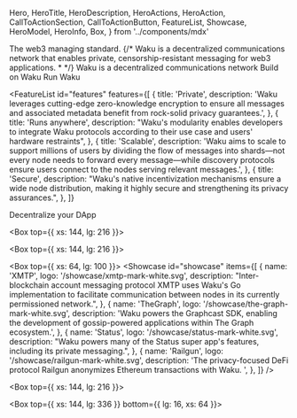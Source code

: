   Hero,
  HeroTitle,
  HeroDescription,
  HeroActions,
  HeroAction,
  CallToActionSection,
  CallToActionButton,
  FeatureList,
  Showcase,
  HeroModel,
  HeroInfo,
  Box,
} from '../components/mdx'

<Hero size="large">
  <HeroInfo>
    <HeroTitle>The web3 managing standard.</HeroTitle>
    {/*
        <HeroDescription>
            Waku is a decentralized communications network that enables private, censorship-resistant messaging for web3
            applications.
        </HeroDescription>
        * */}
    <HeroDescription>
      Waku is a decentralized communications network
    </HeroDescription>
    <HeroActions>
      <HeroAction href="https://docs.waku.org" target="_blank">
        Build on Waku
      </HeroAction>
      <HeroAction variant="filled" href="https://docs.waku.org" target="_blank">
        Run Waku
      </HeroAction>
    </HeroActions>
  </HeroInfo>
  <HeroModel
    modelId={'default'}
    mode={'abstract'}
    rotateSpeed={0.04}
    asciiConfig={{
      characters: '  w . a . k . u . & * ',
    }}
  />
</Hero>

<FeatureList
  id="features"
  features={[
    {
      title: 'Private',
      description:
        'Waku leverages cutting-edge zero-knowledge encryption to ensure all messages and associated metadata benefit from rock-solid privacy guarantees.',
    },
    {
      title: 'Runs anywhere',
      description:
        "Waku's modularity enables developers to integrate Waku protocols according to their use case and users' hardware restraints",
    },
    {
      title: 'Scalable',
      description:
        'Waku aims to scale to support millions of users by dividing the flow of messages into shards—not every node needs to forward every message—while discovery protocols ensure users connect to the nodes serving relevant messages.',
    },
    {
      title: 'Secure',
      description:
        "Waku's native incentivization mechanisms ensure a wide node distribution, making it highly secure and strengthening its privacy assurances.",
    },
  ]}
>
  <CallToActionButton variant="outlined" href="https://docs.waku.org">
    Decentralize your DApp
  </CallToActionButton>
</FeatureList>

<Box top={{ xs: 144, lg: 216 }}>
  <CallToActionSection
    title="Team"
    columns={1}
    description="Waku is built and maintained by a global team of experienced and driven software developers and researchers that share a passion for privacy and decentralized technologies. "
    label="Read more"
    href="/about/team"
  />
</Box>

<Box top={{ xs: 144, lg: 216 }}>
  <CallToActionSection
    title="Used by"
    columns={2}
    description="Waku has brought private, censorship-resistant communications to several notable web3 DApps, decentralizing their messaging components:"
    label="Decentrialize your DApp"
    href="https://docs.waku.org"
  />
</Box>

<Box top={{ xs: 64, lg: 100 }}>
  <Showcase
    id="showcase"
    items={[
      {
        name: 'XMTP',
        logo: '/showcase/xmtp-mark-white.svg',
        description:
          "Inter-blockchain account messaging protocol XMTP uses Waku's Go implementation to facilitate communication between nodes in its currently permissioned network.",
      },
      {
        name: 'TheGraph',
        logo: '/showcase/the-graph-mark-white.svg',
        description:
          'Waku powers the Graphcast SDK, enabling the development of gossip-powered applications within The Graph ecosystem.',
      },
      {
        name: 'Status',
        logo: '/showcase/status-mark-white.svg',
        description:
          "Waku powers many of the Status super app's features, including its private messaging.",
      },
      {
        name: 'Railgun',
        logo: '/showcase/railgun-mark-white.svg',
        description:
          'The privacy-focused DeFi protocol Railgun anonymizes Ethereum transactions with Waku. ',
      },
    ]}
  />
</Box>

<Box top={{ xs: 144, lg: 216 }}>
  <CallToActionSection
    title="Development roadmap"
    description="Waku has the ambitious goal of attracting and supporting millions of simultaneous users, truly serving as the communications standard across web3. Our development roadmap focuses on achieving secure scalability before implementing incentivization mechanisms to sustain Waku."
    label="Read more"
    href="/about/development-roadmap"
  />
</Box>

<Box top={{ xs: 144, lg: 336 }} bottom={{ lg: 16, xs: 64 }}>
  <CallToActionSection
    title="Join the community to discover what Waku can bring to your DApp"
    label="Decentralize your DApp"
    href="/join"
  />
</Box>
